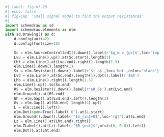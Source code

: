 ```python
#| label: fig-bf-26
#| echo: false
#| fig-cap: "Small signal model to find the output resistance$"
#| 
import schemdraw as sd
import schemdraw.elements as elm
with sd.Drawing() as d:
    d.config(unit=2)
    d.config(fontsize=16)
 
    Sc = elm.SourceControlledI().down().label(r'$g_m v_{gs}$',loc='top',color='black')
    Lvu = elm.Line().up().at(Sc.start).length(1)
    Lht = elm.Line().at(Lvu.end).right().length(1.5)
    elm.Line().down().length(1)
    Sx = elm.Resistor().down().label(r'$r_o$',loc='bot',color='black')
    Lvd = elm.Line().at(Sc.end).length(1).dot().label(r'$S$')
    Lhb = elm.Line().right().length(1.5)
    elm.Line().up().to(Sx.end)
    RS = elm.Resistor().down().label(r'$R_S$').at(Lvd.end)
    elm.Ground().at(RS.end)
    Gh = elm.Gap().at(Lvd.end).left().length(3)
    Gv = elm.Gap().at(Gh.end).length(2).up()
    L = elm.Line().left()
    elm.Dot(open=True).label('G').at(L.start)
    elm.Ground().down().label(r'$v_{in}=0$',loc='rgt').at(L.end)
    Lz = elm.Line().at(Lht.end).right()
    elm.ZLabel().at(Lz).label(r'$R_{out}$',ofst=(0,-0.6)).left()
    elm.Dot().at(Lht.end)
```
